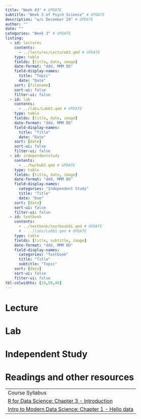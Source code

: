 ```yaml
---
title: "Week 03" # UPDATE
subtitle: "Week 3 of Psych Science" # UPDATE
description: "w/c December 29" # UPDATE
author: ""
date: ""
categories: "Week 3" # UPDATE
listing:
  - id: lectures
    contents:
      - ../lectures/Lecture03.qmd # UPDATE
    type: table
    fields: [title, date, image]
    date-format: "ddd, MMM DD"
    field-display-names:
      title: "Topic"
      date: "Date"
    sort: [filename]
    sort-ui: false
    filter-ui: false
  - id: lab
    contents:
      - ../labs/Lab03.qmd # UPDATE
    type: table
    fields: [title, date, image]
    date-format: "ddd, MMM DD"
    field-display-names:
      title: "Title"
      date: "Date"
    sort: [date]
    sort-ui: false
    filter-ui: false  
  - id: independentstudy
    contents:
      - ../hw/hw03.qmd # UPDATE
    type: table
    fields: [title, date, image]
    date-format: "ddd, MMM DD"
    field-display-names:
      categories: "Independent Study"
      title: "Title"
      date: "Due"
    sort: [date]
    sort-ui: false
    filter-ui: false
  - id: textbook
    contents:
      - ../textbook/textbook01.qmd # UPDATE
      # - ../labs/Lab01.qmd # UPDATE
    type: table
    fields: [title, subtitle, image]
    date-format: "ddd, MMM DD"
    field-display-names:
      categories: "Textbook"
      title: "Title"
      subtitle: "Topic"
    sort: [date]
    sort-ui: false
    filter-ui: false
tbl-colwidths: [10,50,40]
---
```


# Lecture

::: {#lectures}
:::

# Lab

::: {#lab}
:::

# Independent Study

::: {#independentstudy}
:::

# Readings and other resources

|                                                                                                           |
|-----------------------------------------------------------------------------------------------------------|
| Course Syllabus                                                                                           |
| [R for Data Science: Chapter 3 - Introduction](https://r4ds.had.co.nz/explore-intro.html)                 |
| [Intro to Modern Data Science: Chapter 1 - Hello data](https://openintro-ims.netlify.app/data-hello.html) |
